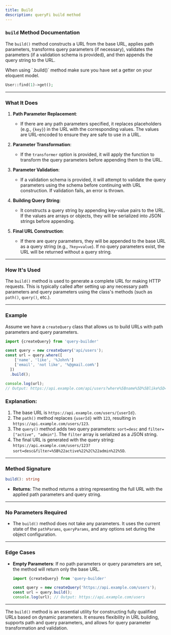 ```yaml
---
title: Build
description: queryFi build method
---
```

### `build` Method Documentation

The `build()` method constructs a URL from the base URL, applies path parameters, transforms query parameters (if necessary), validates the parameters (if a validation schema is provided), and then appends the query string to the URL.

<Note type="warning">
When using `.build()` method make sure you have set a getter on your eloquent model.

```php
User::find(1)->get();
```
</Note>

---

### What It Does

1. **Path Parameter Replacement**: 
   - If there are any path parameters specified, it replaces placeholders (e.g., `{key}`) in the URL with the corresponding values. The values are URL-encoded to ensure they are safe to use in a URL.

2. **Parameter Transformation**:
   - If the `transformer` option is provided, it will apply the function to transform the query parameters before appending them to the URL.

3. **Parameter Validation**:
   - If a validation schema is provided, it will attempt to validate the query parameters using the schema before continuing with URL construction. If validation fails, an error is thrown.

4. **Building Query String**:
   - It constructs a query string by appending key-value pairs to the URL. If the values are arrays or objects, they will be serialized into JSON strings before appending.

5. **Final URL Construction**:
   - If there are query parameters, they will be appended to the base URL as a query string (e.g., `?key=value`). If no query parameters exist, the URL will be returned without a query string.

---

### How It's Used

The `build()` method is used to generate a complete URL for making HTTP requests. This is typically called after setting up any necessary path parameters and query parameters using the class's methods (such as `path()`, `query()`, etc.).

---

### Example

Assume we have a `createQuery` class that allows us to build URLs with path parameters and query parameters.

```typescript
import {createQuery} from 'query-builder'

const query = new createQuery('api/users');
const url = query.where([
    ['name', 'like', '%John%']
    ['email', 'not like', '%@gmail.com%']
  ])
  .build();

console.log(url);
// Output: https://api.example.com/api/users?where%5Bname%5D%5Blike%5D=%25John%25
```

### Explanation:
1. The base URL is `https://api.example.com/users/{userId}`.
2. The `path()` method replaces `{userId}` with `123`, resulting in `https://api.example.com/users/123`.
3. The `query()` method adds two query parameters: `sort=desc` and `filter=["active", "admin"]`. The `filter` array is serialized as a JSON string.
4. The final URL is generated with the query string: `https://api.example.com/users/123?sort=desc&filter=%5B%22active%22%2C%22admin%22%5D`.

---

### Method Signature

```typescript
build(): string
```

- **Returns**: The method returns a string representing the full URL with the applied path parameters and query string.

---

### No Parameters Required

- The `build()` method does not take any parameters. It uses the current state of the `pathParams`, `queryParams`, and any options set during the object configuration.

---

### Edge Cases
- **Empty Parameters**: If no path parameters or query parameters are set, the method will return only the base URL.
  
  ```typescript
  import {createQuery} from 'query-builder'

  const query = new createQuery('https://api.example.com/users');
  const url = query.build();
  console.log(url); // Output: https://api.example.com/users
  ```
---

The `build()` method is an essential utility for constructing fully qualified URLs based on dynamic parameters. It ensures flexibility in URL building, supports path and query parameters, and allows for query parameter transformation and validation.